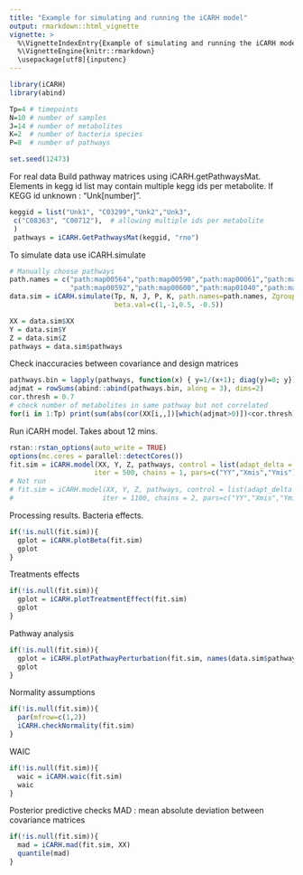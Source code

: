 ```yaml
---
title: "Example for simulating and running the iCARH model"
output: rmarkdown::html_vignette
vignette: >
  %\VignetteIndexEntry{Example of simulating and running the iCARH model}
  %\VignetteEngine{knitr::rmarkdown}
  \usepackage[utf8]{inputenc}
---
```


```r
library(iCARH)
library(abind)

Tp=4 # timepoints
N=10 # number of samples
J=14 # number of metabolites
K=2  # number of bacteria species
P=8  # number of pathways

set.seed(12473)
```

 For real data
 Build pathway matrices using iCARH.getPathwaysMat. Elements in kegg id list may contain multiple kegg ids per metabolite. If KEGG id unknown : "Unk[number]".

```r
keggid = list("Unk1", "C03299","Unk2","Unk3",
 c("C08363", "C00712"),  # allowing multiple ids per metabolite
 )
 pathways = iCARH.GetPathwaysMat(keggid, "rno")
```

To simulate data use iCARH.simulate


```r
# Manually choose pathways
path.names = c("path:map00564","path:map00590","path:map00061","path:map00591",
               "path:map00592","path:map00600","path:map01040","path:map00563")
data.sim = iCARH.simulate(Tp, N, J, P, K, path.names=path.names, Zgroupeff=c(0,4),
                          beta.val=c(1,-1,0.5, -0.5))

XX = data.sim$XX
Y = data.sim$Y
Z = data.sim$Z
pathways = data.sim$pathways
```

Check inaccuracies between covariance and design matrices

```r
pathways.bin = lapply(pathways, function(x) { y=1/(x+1); diag(y)=0; y})
adjmat = rowSums(abind::abind(pathways.bin, along = 3), dims=2)
cor.thresh = 0.7
# check number of metabolites in same pathway but not correlated
for(i in 1:Tp) print(sum(abs(cor(XX[i,,])[which(adjmat>0)])<cor.thresh))
```

Run iCARH model. Takes about 12 mins.

```r
rstan::rstan_options(auto_write = TRUE)
options(mc.cores = parallel::detectCores())
fit.sim = iCARH.model(XX, Y, Z, pathways, control = list(adapt_delta = 0.99, max_treedepth=10),
                     iter = 500, chains = 1, pars=c("YY","Xmis","Ymis"), include=F)
# Not run
# fit.sim = iCARH.model(XX, Y, Z, pathways, control = list(adapt_delta = 0.99, max_treedepth=10),
#                      iter = 1100, chains = 2, pars=c("YY","Xmis","Ymis"), include=F)
```

Processing results.
Bacteria effects.

```r
if(!is.null(fit.sim)){
  gplot = iCARH.plotBeta(fit.sim)
  gplot
}
```
Treatments effects

```r
if(!is.null(fit.sim)){
  gplot = iCARH.plotTreatmentEffect(fit.sim)
  gplot
}
```

Pathway analysis

```r
if(!is.null(fit.sim)){
  gplot = iCARH.plotPathwayPerturbation(fit.sim, names(data.sim$pathways))
  gplot
}
```
Normality assumptions

```r
if(!is.null(fit.sim)){
  par(mfrow=c(1,2))
  iCARH.checkNormality(fit.sim)
}
```

WAIC

```r
if(!is.null(fit.sim)){
  waic = iCARH.waic(fit.sim)
  waic
}
```

Posterior predictive checks
MAD : mean absolute deviation between covariance matrices

```r
if(!is.null(fit.sim)){
  mad = iCARH.mad(fit.sim, XX)
  quantile(mad)
}
```








